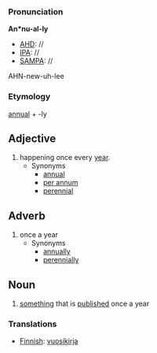 ===Pronunciation===

'''An*nu-al-ly'''
*[[AHD]]: //
*[[IPA]]: //
*[[SAMPA]]: //
AHN-new-uh-lee
===Etymology===

[[annual]] + -ly

==Adjective==
# happening once every [[year]].
#* Synonyms
#** [[annual]]
#** [[per annum]]
#** [[perennial]]

==Adverb==
# once a year
#* Synonyms
#** [[annually]]
#** [[perennially]]

==Noun==
# [[something]] that is [[publish]]ed once a year
===Translations===

* [[Finnish]]: [[vuosikirja]]